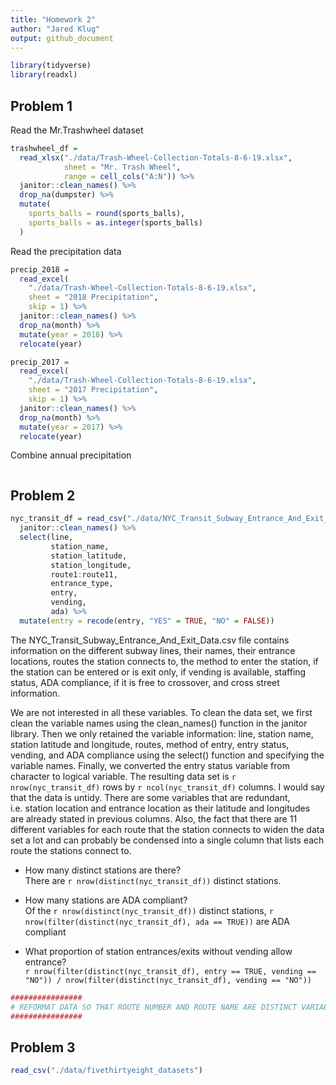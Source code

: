 ```yaml
---
title: "Homework 2"
author: "Jared Klug"
output: github_document
---
```


```r
library(tidyverse)
library(readxl)
```

## Problem 1

Read the Mr.Trashwheel dataset

```r
trashwheel_df = 
  read_xlsx("./data/Trash-Wheel-Collection-Totals-8-6-19.xlsx", 
            sheet = "Mr. Trash Wheel",
            range = cell_cols("A:N")) %>%
  janitor::clean_names() %>%
  drop_na(dumpster) %>%
  mutate(
    sports_balls = round(sports_balls),
    sports_balls = as.integer(sports_balls)
  )
```

Read the precipitation data

```r
precip_2018 = 
  read_excel(
    "./data/Trash-Wheel-Collection-Totals-8-6-19.xlsx", 
    sheet = "2018 Precipitation",
    skip = 1) %>%
  janitor::clean_names() %>%
  drop_na(month) %>%
  mutate(year = 2018) %>%
  relocate(year)

precip_2017 = 
  read_excel(
    "./data/Trash-Wheel-Collection-Totals-8-6-19.xlsx", 
    sheet = "2017 Precipitation",
    skip = 1) %>%
  janitor::clean_names() %>%
  drop_na(month) %>%
  mutate(year = 2017) %>%
  relocate(year)
```

Combine annual precipitation

```r

```

## Problem 2

```r

nyc_transit_df = read_csv("./data/NYC_Transit_Subway_Entrance_And_Exit_Data.csv") %>% 
  janitor::clean_names() %>% 
  select(line, 
         station_name, 
         station_latitude, 
         station_longitude, 
         route1:route11, 
         entrance_type, 
         entry, 
         vending, 
         ada) %>% 
  mutate(entry = recode(entry, "YES" = TRUE, "NO" = FALSE))

```

The NYC_Transit_Subway_Entrance_And_Exit_Data.csv file contains information on the different subway lines, their names, their entrance locations, routes the station connects to, the method to enter the station, if the station can be entered or is exit only, if vending is available, staffing status, ADA compliance, if it is free to crossover, and cross street information.  

We are not interested in all these variables. To clean the data set, we first clean the variable names using the clean_names() function in the janitor library. Then we only retained the variable information: line, station name, station latitude and longitude, routes, method of entry, entry status, vending, and ADA compliance using the select() function and specifying the variable names. Finally, we converted the entry status variable from character to logical variable. The resulting data set is `r nrow(nyc_transit_df)` rows by `r ncol(nyc_transit_df)` columns. I would say that the data is untidy. There are some variables that are redundant, i.e. station location and entrance location as their latitude and longitudes are already stated in previous columns. Also, the fact that there are 11 different variables for each route that the station connects to widen the data set a lot and can probably be condensed into a single column that lists each route the stations connect to.

* How many distinct stations are there?  
There are `r nrow(distinct(nyc_transit_df))` distinct stations.

* How many stations are ADA compliant?  
Of the `r nrow(distinct(nyc_transit_df))` distinct stations, `r nrow(filter(distinct(nyc_transit_df), ada == TRUE))` are ADA compliant

* What proportion of station entrances/exits without vending allow entrance?  
`r nrow(filter(distinct(nyc_transit_df), entry == TRUE, vending == "NO")) / nrow(filter(distinct(nyc_transit_df), vending == "NO"))`

```r

################
# REFORMAT DATA SO THAT ROUTE NUMBER AND ROUTE NAME ARE DISTINCT VARIABLES. HOW MANY STATIONS SERVE THE A TRAIN? OF THE STATIONS THAT SERVE THE A TRAIN, HOW MANY ARE ADA COMPLIANT?
################

```

## Problem 3

```r

read_csv("./data/fivethirtyeight_datasets")

```

